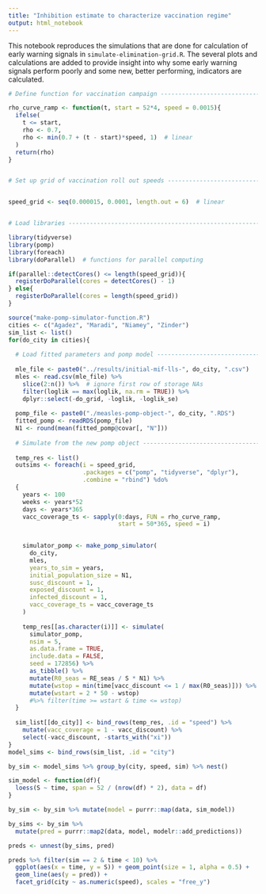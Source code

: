 ```yaml
---
title: "Inhibition estimate to characterize vaccination regime"
output: html_notebook
---
```


This notebook reproduces the simulations that are done for calculation of early warning signals in `simulate-elimination-grid.R`. The several plots and calculations are added to provide insight into why some early warning signals perform poorly and some new, better performing, indicators are calculated.

```r

# Define function for vaccination campaign --------------------------------

rho_curve_ramp <- function(t, start = 52*4, speed = 0.0015){
  ifelse(
    t <= start,
    rho <- 0.7,
    rho <- min(0.7 + (t - start)*speed, 1)  # linear
  )
  return(rho)
}


# Set up grid of vaccination roll out speeds ------------------------------


speed_grid <- seq(0.000015, 0.0001, length.out = 6)  # linear


# Load libraries ----------------------------------------------------------

library(tidyverse)
library(pomp)
library(foreach)
library(doParallel)  # functions for parallel computing

if(parallel::detectCores() <= length(speed_grid)){
  registerDoParallel(cores = detectCores() - 1)
} else{
  registerDoParallel(cores = length(speed_grid))
}

source("make-pomp-simulator-function.R")
cities <- c("Agadez", "Maradi", "Niamey", "Zinder")
sim_list <- list()
for(do_city in cities){
  
  # Load fitted parameters and pomp model -----------------------------------
  
  mle_file <- paste0("../results/initial-mif-lls-", do_city, ".csv")
  mles <- read.csv(mle_file) %>% 
    slice(2:n()) %>%  # ignore first row of storage NAs
    filter(loglik == max(loglik, na.rm = TRUE)) %>%
    dplyr::select(-do_grid, -loglik, -loglik_se)
  
  pomp_file <- paste0("./measles-pomp-object-", do_city, ".RDS")
  fitted_pomp <- readRDS(pomp_file)
  N1 <- round(mean(fitted_pomp@covar[, "N"]))
  
  # Simulate from the new pomp object ---------------------------------------
  
  temp_res <- list()
  outsims <- foreach(i = speed_grid,
                     .packages = c("pomp", "tidyverse", "dplyr"), 
                     .combine = "rbind") %do%
  {
    years <- 100
    weeks <- years*52
    days <- years*365
    vacc_coverage_ts <- sapply(0:days, FUN = rho_curve_ramp, 
                               start = 50*365, speed = i)
    

    simulator_pomp <- make_pomp_simulator(
      do_city, 
      mles, 
      years_to_sim = years, 
      initial_population_size = N1, 
      susc_discount = 1,
      exposed_discount = 1,
      infected_discount = 1,
      vacc_coverage_ts = vacc_coverage_ts
    )
    
    temp_res[[as.character(i)]] <- simulate(
      simulator_pomp,
      nsim = 5,
      as.data.frame = TRUE,
      include.data = FALSE,
      seed = 172856) %>%
      as_tibble() %>% 
      mutate(R0_seas = RE_seas / S * N1) %>% 
      mutate(wstop = min(time[vacc_discount <= 1 / max(R0_seas)])) %>% 
      mutate(wstart = 2 * 50 - wstop) 
      #%>% filter(time >= wstart & time <= wstop)
  }
  
  sim_list[[do_city]] <- bind_rows(temp_res, .id = "speed") %>% 
    mutate(vacc_coverage = 1 - vacc_discount) %>%
    select(-vacc_discount, -starts_with("xi"))
}
model_sims <- bind_rows(sim_list, .id = "city")

```


```r

by_sim <- model_sims %>% group_by(city, speed, sim) %>% nest()

sim_model <- function(df){
  loess(S ~ time, span = 52 / (nrow(df) * 2), data = df)
}

by_sim <- by_sim %>% mutate(model = purrr::map(data, sim_model))

by_sims <- by_sim %>% 
  mutate(pred = purrr::map2(data, model, modelr::add_predictions))

preds <- unnest(by_sims, pred)

preds %>% filter(sim == 2 & time < 10) %>% 
  ggplot(aes(x = time, y = S)) + geom_point(size = 1, alpha = 0.5) + 
  geom_line(aes(y = pred)) + 
  facet_grid(city ~ as.numeric(speed), scales = "free_y")

```


